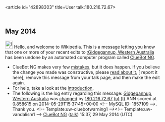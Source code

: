 <article id="42898303" title=User talk:180.216.72.67>
	<talkpage id="42898303" title="User talk:180.216.72.67">


== May 2014 ==
[[File:Information.svg|left|25px|alt=|link=]] Hello, and welcome to Wikipedia. This is a message letting you know that one or more of your recent edits to [[:Gidgegannup, Western Australia]] has been undone by an automated computer program called [[User:ClueBot NG|ClueBot NG]].
{{clear}}
* ClueBot NG makes very few [[User:ClueBot NG#Information About False Positives|mistakes]], but it does happen. If you believe the change you made was constructive, please [[User:ClueBot NG#Information About False Positives|read about it]], [{{User:ClueBot NG/Warnings/FPReport|1857109}} report it here], remove this message from your talk page, and then make the edit again.
* For help, take a look at the [[Wikipedia:Introduction|introduction]].
* The following is the log entry regarding this message: [[Gidgegannup, Western Australia]] was [http://en.wikipedia.org/w/index.php?title=Gidgegannup%2C+Western+Australia&amp;diff=610657146&amp;oldid=597755428 changed] by [[Special:Contributions/180.216.72.67|180.216.72.67]] [[User:180.216.72.67|(u)]] [[User talk:180.216.72.67|(t)]] ANN scored at 0.858615 on 2014-05-29T15:37:45+00:00 &lt;!-- MySQL ID: 1857109 --&gt;. Thank you. &lt;!-- Template:uw-cluebotwarning1 --&gt;&lt;!-- Template:uw-vandalism1 --&gt; [[User:ClueBot NG|ClueBot NG]] ([[User talk:ClueBot NG|talk]]) 15:37, 29 May 2014 (UTC)
	</talkpage>
</article>